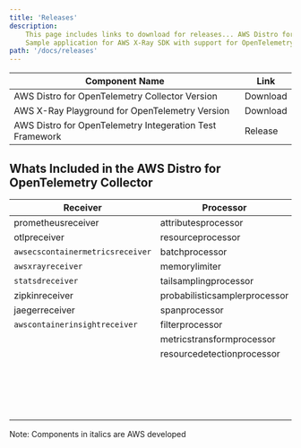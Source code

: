 ```yaml
---
title: 'Releases'
description:
    This page includes links to download for releases... AWS Distro for OpenTelemetry ...
    Sample application for AWS X-Ray SDK with support for OpenTelemetry ... AWS Test Framework Sample Application for OpenTelemetry
path: '/docs/releases'
---
```



| Component Name                                                      | Link |
|---------------------------------------------------------------------|---------------|
| AWS Distro for OpenTelemetry Collector Version                 | <Link to="/download">Download</Link> |
| AWS X-Ray Playground for OpenTelemetry Version                 | <Link to="/download">Download</Link> |
| AWS Distro for OpenTelemetry Integeration Test Framework       | <Link to="https://github.com/aws-observability/aws-otel-test-framework/releases">Release</Link> |

<SectionSeparator />

## Whats Included in the AWS Distro for OpenTelemetry Collector

| Receiver                        | Processor                     | Exporter                           | Extensions             |
|---------------------------------|-------------------------------|------------------------------------|------------------------|
| prometheusreceiver              | attributesprocessor           | `awsxrayexporter`                  | healthcheckextension   |
| otlpreceiver                    | resourceprocessor             | `awsemfexporter`                   | pprofextension         |
| `awsecscontainermetricsreceiver`| batchprocessor                | `awsprometheusremotewriteexporter` | zpagesextension        |
| `awsxrayreceiver`               | memorylimiter                 | loggingexporter                    | `ecsobserver`          |
| `statsdreceiver`                | tailsamplingprocessor         | otlpexporter                       |                        |
| zipkinreceiver                  | probabilisticsamplerprocessor | fileexporter                       |                        |
| jaegerreceiver                  | spanprocessor                 | otlphttpexporter                   |                        |
| `awscontainerinsightreceiver`   | filterprocessor               | prometheusexporter                 |                        |
|                                 | metricstransformprocessor     | datadogexporter                    |                        |
|                                 | resourcedetectionprocessor    | dynatraceexporter                  |                        |
|                                 |                               | newrelicexporter                   |                        |
|                                 |                               | sapmexporter                       |                        |
|                                 |                               | signalfxexporter                   |                        |
|                                 |                               | logzioexporter                     |                        |

Note: Components in italics are AWS developed
